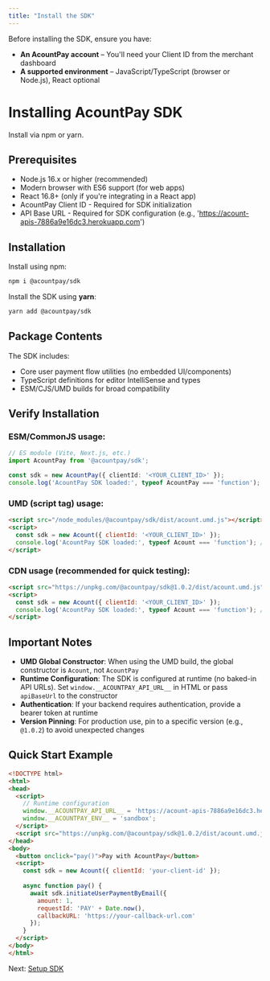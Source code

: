 ```yaml
---
title: "Install the SDK"
---
```


Before installing the SDK, ensure you have:

- **An AcountPay account** – You'll need your Client ID from the merchant dashboard
- **A supported environment** – JavaScript/TypeScript (browser or Node.js), React optional

# Installing AcountPay SDK

Install via npm or yarn.

## Prerequisites

- Node.js 16.x or higher (recommended)
- Modern browser with ES6 support (for web apps)
- React 16.8+ (only if you're integrating in a React app)
- AcountPay Client ID - Required for SDK initialization
- API Base URL - Required for SDK configuration (e.g., 'https://acount-apis-7886a9e16dc3.herokuapp.com')

## Installation

Install using npm:

```bash
npm i @acountpay/sdk
```

Install the SDK using **yarn**:

```bash
yarn add @acountpay/sdk
```

## Package Contents
The SDK includes:

- Core user payment flow utilities (no embedded UI/components)
- TypeScript definitions for editor IntelliSense and types
- ESM/CJS/UMD builds for broad compatibility

## Verify Installation

### ESM/CommonJS usage:

```typescript
// ES module (Vite, Next.js, etc.)
import AcountPay from '@acountpay/sdk';

const sdk = new AcountPay({ clientId: '<YOUR_CLIENT_ID>' });
console.log('AcountPay SDK loaded:', typeof AcountPay === 'function'); // should be true
```

### UMD (script tag) usage:

```html
<script src="/node_modules/@acountpay/sdk/dist/acount.umd.js"></script>
<script>
  const sdk = new Acount({ clientId: '<YOUR_CLIENT_ID>' });
  console.log('AcountPay SDK loaded:', typeof Acount === 'function'); // should be true
</script>
```

### CDN usage (recommended for quick testing):

```html
<script src="https://unpkg.com/@acountpay/sdk@1.0.2/dist/acount.umd.js"></script>
<script>
  const sdk = new Acount({ clientId: '<YOUR_CLIENT_ID>' });
  console.log('AcountPay SDK loaded:', typeof Acount === 'function'); // should be true
</script>
```

## Important Notes

- **UMD Global Constructor**: When using the UMD build, the global constructor is `Acount`, not `AcountPay`
- **Runtime Configuration**: The SDK is configured at runtime (no baked-in API URLs). Set `window.__ACOUNTPAY_API_URL__` in HTML or pass `apiBaseUrl` to the constructor
- **Authentication**: If your backend requires authentication, provide a bearer token at runtime
- **Version Pinning**: For production use, pin to a specific version (e.g., `@1.0.2`) to avoid unexpected changes

## Quick Start Example

```html
<!DOCTYPE html>
<html>
<head>
  <script>
    // Runtime configuration
    window.__ACOUNTPAY_API_URL__ = 'https://acount-apis-7886a9e16dc3.herokuapp.com';
    window.__ACOUNTPAY_ENV__ = 'sandbox';
  </script>
  <script src="https://unpkg.com/@acountpay/sdk@1.0.2/dist/acount.umd.js"></script>
</head>
<body>
  <button onclick="pay()">Pay with AcountPay</button>
  <script>
    const sdk = new Acount({ clientId: 'your-client-id' });
    
    async function pay() {
      await sdk.initiateUserPaymentByEmail({
        amount: 1,
        requestId: 'PAY' + Date.now(),
        callbackURL: 'https://your-callback-url.com'
      });
    }
  </script>
</body>
</html>
```

Next: [Setup SDK](/sdk/setup_sdk)
